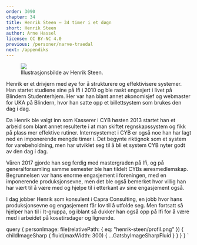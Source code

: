 ```yaml
---
order: 3090
chapter: 34
title: Henrik Steen — 34 timer i et døgn
short: Henrik Steen
author: Arne Hassel
license: CC BY-NC 4.0
previous: /personer/narve-traedal
next: /appendiks
---
```



<Figure position="end">
  <Image src={props.data.personImage} />
  <Figcaption>Illustrasjonsbilde av Henrik Steen.</Figcaption>
</Figure>

Henrik er et drivjern med øye for å strukturere og effektivisere systemer. Han startet studiene sine på Ifi i 
2010 og ble raskt engasjert i livet på Blindern Studenterhjem. Her var han blant annet økonomisjef og webmaster 
for UKA på Blindern, hvor han satte opp et billettsystem som brukes den dag i dag.

Da Henrik ble valgt inn som Kasserer i CYB høsten 2013 startet han et arbeid som blant annet resulterte i at 
man skiftet regnskapssystem og fikk på plass mer effektive rutiner. Internsystemet i CYB er også noe han har 
lagt ned en imponerende mengde timer i. Det begynte riktignok som et system for varebeholdning, men har 
utviklet seg til å bli et system CYB nyter godt av den dag i dag.

Våren 2017 gjorde han seg ferdig med mastergraden på Ifi, og på generalforsamling samme semester ble han 
tildelt CYBs æresmedlemskap. Begrunnelsen var hans enorme engasjement i foreningen, med en imponerende 
produksjonsevne, men det ble også bemerket hvor villig han har vært til å være med og hjelpe til i etterkant 
av sine engasjement også.

I dag jobber Henrik som konsulent i Capra Consulting, en jobb hvor hans produksjonsevne og engasjement får 
lov til å utfolde seg. Men fortsatt så hjelper han til i It-gruppa, og iblant så dukker han også opp på Ifi 
for å være med i arbeidet på kosetirsdager og lignende.

  query {
    personImage: file(relativePath: { eq: "henrik-steen/profil.png" }) {
      childImageSharp {
        fluid(maxWidth: 300) {
          ...GatsbyImageSharpFluid
        }
      }
    }
  }
`

